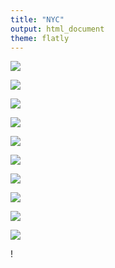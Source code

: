 ```yaml
---
title: "NYC"
output: html_document
theme: flatly
---
```


![](z.jpg)


![](y.jpg)


![](x.jpg)


![](w.jpg)


![](v.jpg)




![](t.jpg)


![](s.jpg)


![](r.jpg)


![](q.jpg)


![](p.jpg)






!